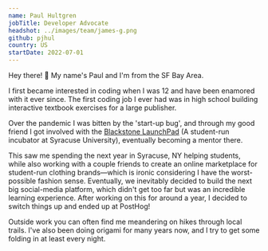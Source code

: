 ```yaml
---
name: Paul Hultgren
jobTitle: Developer Advocate
headshot: ../images/team/james-g.png
github: pjhul
country: US
startDate: 2022-07-01
---
```


Hey there! 👋 My name's Paul and I'm from the SF Bay Area.

I first became interested in coding when I was 12 and have been enamored with it ever since.
The first coding job I ever had was in high school building interactive textbook exercises for a large publisher.

Over the pandemic I was bitten by the 'start-up bug', and through my good friend I got involved with the [Blackstone LaunchPad](https://launchpad.syr.edu/) (A student-run incubator at Syracuse University), eventually becoming a mentor there.

This saw me spending the next year in Syracuse, NY helping students, while also working with a couple friends to create an online marketplace for student-run clothing brands⁠—which is ironic considering I have the worst-possible fashion sense.
Eventually, we inevitably decided to build the next big social-media platform, which didn't get too far but was an incredible learning experience.
After working on this for around a year, I decided to switch things up and ended up at PostHog!

Outside work you can often find me meandering on hikes through local trails.
I've also been doing origami for many years now, and I try to get some folding in at least every night.
